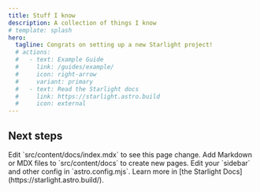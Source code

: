 ```yaml
---
title: Stuff I know
description: A collection of things I know
# template: splash
hero:
  tagline: Congrats on setting up a new Starlight project!
  # actions:
  #   - text: Example Guide
  #     link: /guides/example/
  #     icon: right-arrow
  #     variant: primary
  #   - text: Read the Starlight docs
  #     link: https://starlight.astro.build
  #     icon: external
---
```



## Next steps

<CardGrid stagger>
  <Card title="Update content" icon="pencil">
    Edit `src/content/docs/index.mdx` to see this page change.
  </Card>
  <Card title="Add new content" icon="add-document">
    Add Markdown or MDX files to `src/content/docs` to create new pages.
  </Card>
  <Card title="Configure your site" icon="setting">
    Edit your `sidebar` and other config in `astro.config.mjs`.
  </Card>
  <Card title="Read the docs" icon="open-book">
    Learn more in [the Starlight Docs](https://starlight.astro.build/).
  </Card>
</CardGrid>
